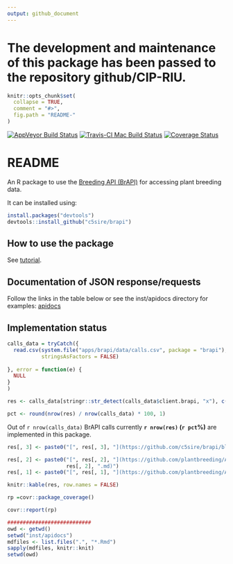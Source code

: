 ```yaml
---
output: github_document
---
```



<!-- README.md is generated from README.Rmd. Please edit that file -->
# The development and maintenance of this package has been passed to the repository github/CIP-RIU. 


```r
knitr::opts_chunk$set(
  collapse = TRUE,
  comment = "#>",
  fig.path = "README-"
)
```
[![AppVeyor Build Status](https://ci.appveyor.com/api/projects/status/github/c5sire/brapi?branch=master&svg=true)](https://ci.appveyor.com/project/c5sire/brapi)
[![Travis-CI Mac Build Status](https://travis-ci.org/c5sire/brapi.svg?branch=master&label=Mac%20OSX)](https://travis-ci.org/c5sire/brapi)
[![Coverage Status](https://img.shields.io/codecov/c/github/c5sire/brapi/master.svg)](https://codecov.io/github/c5sire/brapi?branch=master)

# README

An R package to use the [Breeding API (BrAPI)](http://docs.brapi.apiary.io) for accessing plant breeding data.

It can be installed using:

```r
install.packages("devtools")
devtools::install_github("c5sire/brapi")
```


## How to use the package

See [tutorial](https://github.com/c5sire/brapi/blob/master/inst/doc/tutorial.Rmd).

## Documentation of JSON response/requests

Follow the links in the table below or see the inst/apidocs directory for examples: [apidocs](https://github.com/c5sire/brapi/blob/master/inst/apidocs/README.md)

## Implementation status

```r
calls_data = tryCatch({
  read.csv(system.file("apps/brapi/data/calls.csv", package = "brapi"),
           stringsAsFactors = FALSE)
  
}, error = function(e) {
  NULL
}
)

res <- calls_data[stringr::str_detect(calls_data$client.brapi, "x"), c(1, 7, 8)]

pct <- round(nrow(res) / nrow(calls_data) * 100, 1)
```

Out of `r nrow(calls_data)` BrAPI calls currently **`r nrow(res)` (`r pct`%)** are implemented in this package.

```r


res[, 3] <- paste0("[", res[, 3], "](https://github.com/c5sire/brapi/blob/master/inst/apidocs/", res[, 3], ".md)") 

res[, 2] <- paste0("[", res[, 2], "](https://github.com/plantbreeding/API/blob/master/Specification/", res[, 1], "/", 
                   res[, 2], ".md)") 
res[, 1] <- paste0("[", res[, 1], "](https://github.com/plantbreeding/API/blob/master/Specification/", res[, 1], ")") 

knitr::kable(res, row.names = FALSE)

```



```r
rp =covr::package_coverage()

covr::report(rp)

###########################
owd <- getwd()
setwd("inst/apidocs")
mdfiles <- list.files(".", "*.Rmd")
sapply(mdfiles, knitr::knit)
setwd(owd)
```




